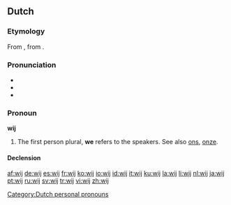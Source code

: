 ==Dutch==
===Etymology===
From {{etyl|odt|nl}} {{term|wi|wī|lang=odt}}, from {{proto|Germanic|wīz|lang=nl}}.

===Pronunciation===
* {{IPA|/ʋɛi̯/|lang=nl}}
* {{audio|Nl-wij.ogg|audio}}
* {{homophones|wei}}

===Pronoun===
'''wij'''

# The first person plural, '''we''' refers to the speakers. See also [[ons]], [[onze]].

====Declension====
{{nl-decl-personal pronouns}}

[[Category:Dutch personal pronouns]]

[[af:wij]]
[[de:wij]]
[[es:wij]]
[[fr:wij]]
[[ko:wij]]
[[io:wij]]
[[id:wij]]
[[it:wij]]
[[ku:wij]]
[[la:wij]]
[[li:wij]]
[[nl:wij]]
[[ja:wij]]
[[pt:wij]]
[[ru:wij]]
[[sv:wij]]
[[tr:wij]]
[[vi:wij]]
[[zh:wij]]